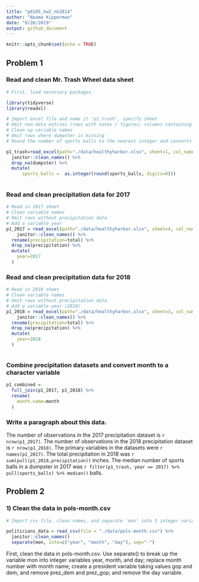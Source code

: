 ```yaml
---
title: "p8105_hw2_nk2814"
author: "Naama Kipperman"
date: "9/26/2019"
output: github_document
---
```


```r
knitr::opts_chunk$set(echo = TRUE)
```

## Problem 1
### Read and clean Mr. Trash Wheel data sheet

```r

# First, load necessary packages.

library(tidyverse)
library(readxl)

# Import excel file and name it 'p1_trash', specify sheet
# Omit non-data entries (rows with notes / figures; columns containing notes)
# Clean up variable names
# Omit rows where dumpster is missing
# Round the number of sports balls to the nearest integer and converts the result to an integer variable (using as.integer)

p1_trash=read_excel(path="./data/healthyharbor.xlsx", sheet=1, col_names = TRUE, range=cell_cols("A:N")) %>% 
  janitor::clean_names() %>% 
  drop_na(dumpster) %>% 
  mutate( 
      sports_balls =  as.integer(round(sports_balls, digits=0)))
 
```

### Read and clean precipitation data for 2017
```r

# Read in 2017 sheet
# Clean variable names
# Omit rows without precipitation data
# Add a variable year
p1_2017 = read_excel(path="./data/healthyharbor.xlsx", sheet=4, col_names = TRUE, skip=1, range="A2:B14") %>% 
    janitor::clean_names() %>%
  rename(precipitation=total) %>% 
  drop_na(precipitation) %>% 
  mutate(
    year=2017
  )


```

### Read and clean precipitation data for 2018

```r

# Read in 2018 sheet
# Clean variable names
# Omit rows without precipitation data
# Add a variable year (2018)
p1_2018 = read_excel(path="./data/healthyharbor.xlsx", sheet=3, col_names = TRUE, skip=1, range="A2:B14") %>% 
    janitor::clean_names() %>%
  rename(precipitation=total) %>% 
  drop_na(precipitation) %>% 
  mutate(
    year=2018
  )



```


### Combine precipitation datasets and convert month to a character variable

```r
p1_combined = 
  full_join(p1_2017, p1_2018) %>% 
  rename(
    month.name=month
  )

```

### Write a paragraph about this data.


The number of observations in the 2017 precipitation dataset is 
`r nrow(p1_2017)`. The number of observations in the 2018 precipitation dataset is `r nrow(p1_2018)`. The primary variables in the datasets were `r names(p1_2017)`. The total precipitation in 2018 was `r sum(pull(p1_2018,precipitation)) ` inches. The median number of sports balls in a dumpster in 2017 was `r filter(p1_trash, year == 2017) %>% pull(sports_balls) %>% median() ` balls.

## Problem 2

### 1) Clean the data in pols-month.csv

```r

# Import csv file, clean names, and separate 'mon' into 3 integer variables year, month, day

politicians_data = read_csv(file = "./data/pols-month.csv") %>%
  janitor::clean_names()
  separate(mon, into=c("year", "month", "day"), sep="-")

```

First, clean the data in pols-month.csv. Use separate() to break up the variable mon into integer variables year, month, and day; replace month number with month name; create a president variable taking values gop and dem, and remove prez_dem and prez_gop; and remove the day variable.
